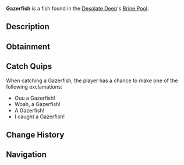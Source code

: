 {{FishInfobox
|image          = Gazerfish.png
|rarity         = Common
|sea            = First Sea
|location       = [[Brine Pool]]
|sublocation    = 
|sources        = Coral Geode, Fishing Rod
|radar_location = 
|xp             = 100
|weather        = 
|time           = Day
|season         = Autumn, Winter
|bait           = Worm
|base_weight    = 14
|base_value     = 190
|weight_range   = 6
|base_chance    = 2900
|base_resil     = 85
}}
'''Gazerfish''' is a {{Rarity|Common}} fish found in the [[Desolate Deep]]'s [[Desolate Deep#Brine Pool|Brine Pool]].

== Description ==
{{Description|The Gazerfish is a fast-moving prey fish within the Brine Pool of the Desolate Deep. They have a singular large eyeball on the front of their bodies, which they can close to disguise themselves from possible predators during the night. When they are most active during the day, they swim near the surface looking for smaller creatures to feed on.|Bestiary Entry}}

== Obtainment ==
{{Description|Found in the Brine Pool during the day.|Bestiary Hint}}
{{Fish Availability|
Desolate Deep/Brine Pool
|top_rods      = 
Training Rod\208461.21\157626.91;
Leviathan's Fang Rod\183801.35\175595.48;
Trident Rod\175302.74\170544.04;
Free Spirit Rod\173181.1\168480;
Flimsy Rod\172365.4\147451.18;
Buddy Bond Rod\107757.17\97230.16;
Azure Of Lagoon\161189.54\156761.65;
Firefly Rod\145501.39\147147.8;
No-Life Rod\160575.79\155295.27;
Seraphic Rod\155056.16\146849.81;
Astralhook Rod\154282.71\145519.69;
Ethereal Prism Rod\154236.85\145548.66;
Challenger's Rod\152765.13\146389.63;
Rod Of The Forgotten Fang\152614.48\145402.54;
Rod Of The Exalted One\149223.85\143029.18;
Rod Of The Depths\148205.88\142859.36;
Blazebringer Rod\147604.42\145790.79;
Depthseeker Rod\147548.72\140947.13;
Zeus Rod\147370.36\143544.63;
Verdant Shear Rod\147152.18\144972.42;
Avalanche Rod\146300.6\139811.51;
Reinforced Rod\146022.23\139635.01;
Volcanic Rod\142996.37\139760.94;
Steady Rod\77032.04\74436.34
|recommended   = Training Rod
}}

== Catch Quips ==
When catching a Gazerfish, the player has a chance to make one of the following exclamations:
* Ouu a Gazerfish!
* Woah, a Gazerfish!
* A Gazerfish!
* I caught a Gazerfish!

== Change History ==
{{Change History|{{subst:Current Version}}}}

== Navigation ==
{{Fish Navbox|Brine Pool}}